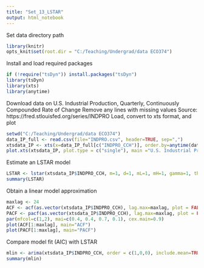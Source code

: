 ---
title: "Set_13_LSTAR"
output: html_notebook
---

Set data directory path
```{r setup, include=FALSE, cache = FALSE}
library(knitr)
opts_knit$set(root.dir = "C:/Teaching/Undergrad/data ECO374")
```

Install and load required packages
```{r}
if (!require("tsDyn")) install.packages("tsDyn")
library(tsDyn)
library(xts)
library(anytime)
```

Download data on U.S. Industrial Production, Quarterly, Continuously Compounded Rate of Change
Remove any lines with missing values
Source: https://fred.stlouisfed.org/series/INDPRO
Load, convert to xts format, and plot
```{r}
setwd("C:/Teaching/Undergrad/data ECO374")
data_IP_full <- read.csv(file="INDPRO.csv", header=TRUE, sep=",")
xtsdata_IP <- xts(x=data_IP_full[c("INDPRO_CCH")], order.by=anytime(data_IP_full$DATE))
plot.xts(xtsdata_IP, plot.type = c("single"), main ="U.S. Industrial Production, Q rate of change" , legend.loc = "topleft", grid.col="lightgray")
```

Estimate an LSTAR model
```{r}
LSTAR <- lstar(xtsdata_IP$INDPRO_CCH, m=1, d=1, mL=1, mH=1, gamma=1, th=1)
summary(LSTAR)
```

Obtain a linear model approximation
```{r}
maxlag <- 24
ACF <- acf(as.vector(xtsdata_IP$INDPRO_CCH), lag.max=maxlag, plot = FALSE)
PACF <- pacf(as.vector(xtsdata_IP$INDPRO_CCH), lag.max=maxlag, plot = FALSE)
par(mfcol=c(1,2), mai=c(0.4, 0.4, 0.7, 0.1), cex.main=0.9)
plot(ACF[1:maxlag], main="ACF")
plot(PACF[1:maxlag], main="PACF")
```

Compare model fit (AIC) with LSTAR
```{r}
mlin <- arima(xtsdata_IP$INDPRO_CCH, order = c(1,0,0), include.mean=TRUE)
summary(mlin)
```

